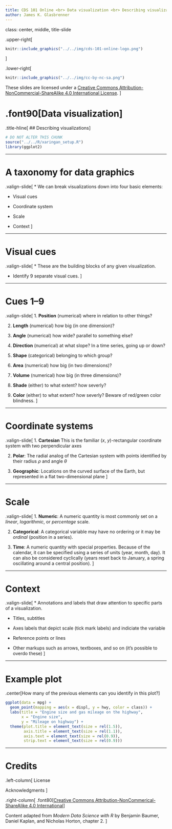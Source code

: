 ```yaml
---
title: CDS 101 Online <br> Data visualization <br> Describing visualizations
author: James K. Glasbrenner
---
```


class: center, middle, title-slide

.upper-right[
```r
knitr::include_graphics("../../img/cds-101-online-logo.png")
```
]

.lower-right[
```r
knitr::include_graphics("../../img/cc-by-nc-sa.png")
```

These slides are licensed under a [Creative Commons Attribution-NonCommercial-ShareAlike 4.0 International License](http://creativecommons.org/licenses/by-nc-sa/4.0/).
]

# .font90[Data visualization]
.title-hline[
## Describing visualizations
]

```r
# DO NOT ALTER THIS CHUNK
source("../../R/xaringan_setup.R")
library(ggplot2)
```

---

# A taxonomy for data graphics

.valign-slide[
* We can break visualizations down into four basic elements:

  * Visual cues
  
  * Coordinate system
  
  * Scale
  
  * Context
]

---

# Visual cues

.valign-slide[
*   These are the building blocks of any given visualization.

*   Identify 9 separate visual cues.
]

---

# Cues 1&ndash;9

.valign-slide[
1. **Position** (numerical) where in relation to other things?

2. **Length** (numerical) how big (in one dimension)?

3. **Angle** (numerical) how wide? parallel to something else?

4. **Direction** (numerical) at what slope? In a time series, going up or down?

5. **Shape** (categorical) belonging to which group?

6. **Area** (numerical) how big (in two dimensions)?

7. **Volume** (numerical) how big (in three dimensions)?

8. **Shade** (either) to what extent? how severly?

9. **Color** (either) to what extent? how severly? Beware of red/green color blindness.
]

---

# Coordinate systems

.valign-slide[
1. **Cartesian** This is the familiar (*x*, *y*)-rectangular coordinate system with two perpendicular axes

2. **Polar**: The radial analog of the Cartesian system with points identified by their radius *ρ* and angle *θ*

3. **Geographic**: Locations on the curved surface of the Earth, but represented in a flat two-dimensional plane
]

---

# Scale

.valign-slide[
1. **Numeric**: A numeric quantity is most commonly set on a *linear*, *logarithmic*, or *percentage* scale.

2. **Categorical**: A categorical variable may have no ordering or it may be *ordinal* (position in a series).

3. **Time**: A numeric quantity with special properties.
    Because of the calendar, it can be specified using a series of units (year, month, day).
    It can also be considered cyclically (years reset back to January, a spring oscillating around a central position).
]

---

# Context

.valign-slide[
* Annotations and labels that draw attention to specific parts of a visualization.

  * Titles, subtitles
  
  * Axes labels that depict scale (tick mark labels) and indiciate the variable
  
  * Reference points or lines
  
  * Other markups such as arrows, textboxes, and so on (it's possible to overdo these)
]

---

# Example plot

.center[How many of the previous elements can you identify in this plot?]

```r
ggplot(data = mpg) +
  geom_point(mapping = aes(x = displ, y = hwy, color = class)) +
  labs(title = "Engine size and gas mileage on the highway",
       x = "Engine size",
       y = "Mileage on highway") +
  theme(plot.title = element_text(size = rel(1.5)),
        axis.title = element_text(size = rel(1.1)),
        axis.text = element_text(size = rel(0.9)),
        strip.text = element_text(size = rel(0.9)))
```

---

# Credits

.left-column[
License

Acknowledgments
]

.right-column[
.font80[[Creative Commons Attribution-NonCommerical-ShareAlike 4.0 International](https://creativecommons.org/licenses/by-nc-sa/4.0/)]

Content adapted from *Modern Data Science with R* by Benjamin Baumer, Daniel Kaplan, and Nicholas Horton, chapter 2.
]
